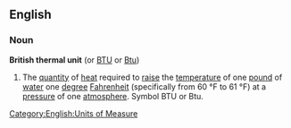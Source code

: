 ==English==
===Noun===
{{wikipedia}}
'''British thermal unit''' (or [[BTU]] or [[Btu]])
#The [[quantity]] of [[heat]] required to [[raise]] the [[temperature]] of one [[pound]] of [[water]] one [[degree]] [[Fahrenheit]] (specifically from 60 °F to 61 °F) at a [[pressure]] of one [[atmosphere]].  Symbol BTU or Btu.

[[Category:English:Units of Measure]]